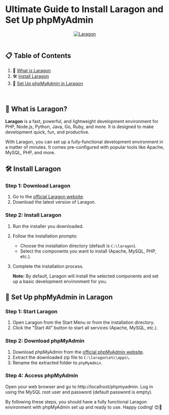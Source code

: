# Ultimate Guide to Install Laragon and Set Up phpMyAdmin

<div align="center">
  <a href="https://laragon.org" target="_blank">
    <img
      src="https://miro.medium.com/v2/resize:fit:828/1*SNA3tR3GPoiPNTH8ZR_fVA.png"
      alt="Laragon"
    />
  </a>
</div>

<br />

## 📋 <a name="table">Table of Contents</a>

1. 🤠 [What is Laragon](#what_is_laragon)
2. 🛠️ [Install Laragon](#install_laragon)
3. 🧭 [Set Up phpMyAdmin in Laragon](#setup_phpmyadmin)

<br />

## 🤠 <a name="what_is_laragon">What is Laragon?</a>

**Laragon** is a fast, powerful, and lightweight development environment for PHP, Node.js, Python, Java, Go, Ruby, and more. It is designed to make development quick, fun, and productive.

With Laragon, you can set up a fully-functional development environment in a matter of minutes. It comes pre-configured with popular tools like Apache, MySQL, PHP, and more.

## 🛠️ <a name="install_laragon">Install Laragon</a>

### Step 1: Download Laragon

1. Go to the [official Laragon website](https://laragon.org/download/).
2. Download the latest version of Laragon.

### Step 2: Install Laragon

1. Run the installer you downloaded.
2. Follow the installation prompts:
   - Choose the installation directory (default is `C:\laragon`).
   - Select the components you want to install (Apache, MySQL, PHP, etc.).
3. Complete the installation process.

   **Note:** By default, Laragon will install the selected components and set up
   a basic development environment for you.

## 🧭 <a name="setup_phpmyadmin">Set Up phpMyAdmin in Laragon</a>

### Step 1: Start Laragon

1. Open Laragon from the Start Menu or from the installation directory.
2. Click the "Start All" button to start all services (Apache, MySQL, etc.).

### Step 2: Download phpMyAdmin

1. Download phpMyAdmin from the [official phpMyAdmin website](https://www.phpmyadmin.net/downloads/).
2. Extract the downloaded zip file to `C:\laragon\etc\apps\`.
3. Rename the extracted folder to `phpMyAdmin`.

### Step 4: Access phpMyAdmin

Open your web browser and go to http://localhost/phpmyadmin.
Log in using the MySQL root user and password (default password is empty).

By following these steps, you should have a fully functional Laragon environment with phpMyAdmin set up and ready to use. Happy coding! 😍🤟
